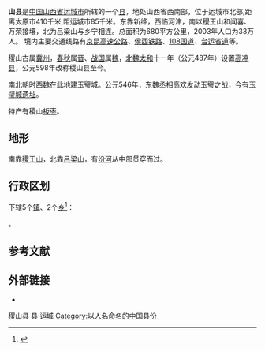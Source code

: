 {{Infobox China County
|map=ChinaYunchengJishan.png
|map_caption=稷山县在运城市的位置
|Belong = [[山西省|山西省]][[运城市|运城市]]
}}

'''{{Ruby|稷|-{|zh-cn:{{Lang|zh-Latn-pinyin|jì}}; zh-hant:{{Lang|zh-Latn-pinyin|jì}}; zh-tw:{{Lang|zh-Bopo|ㄐㄧˋ}}; zh-hk:{{Lang|yue-Latn-jyutping|zik<sup>1</sup>}}; zh-mo:{{Lang|yue-Latn-jyutping|zik<sup>1</sup>}};}-}}山县'''是[[中国|中国]][[山西省|山西省]][[运城市|运城市]]所辖的一个[[县|县]]，地处山西省西南部，位于运城市北部,距离太原市410千米,距运城市85千米。东靠新绛，西临河津，南以稷王山和闻喜、万荣接壤，北为吕梁山与乡宁相连。总面积为680平方公里，2003年人口为33万人。
境内主要交通线路有[[京昆高速公路|京昆高速公路]]、[[侯西铁路|侯西铁路]]、[[108国道|108国道]]、[[台运省道|台运省道]]等。

稷山古属[[冀州|冀州]]，[[春秋时期|春秋]]属[[晋|晋]]、[[战国|战国]]属[[魏国_(战国)|魏]]，[[北魏|北魏]][[太和_(北魏孝文帝)|太和]]十一年（公元487年）设置[[高凉县_(北魏)|高凉县]]，公元598年改称稷山县至今。

[[南北朝|南北朝]]时[[西魏|西魏]]在此地建玉璧城。公元546年，[[东魏|东魏]]丞相[[高欢|高欢]]发动[[玉璧之战|玉璧之战]]，今有[[玉璧城遗址|玉璧城遗址]]。

特产有稷山[[板枣|板枣]]。

== 地形 ==
南靠[[稷王山|稷王山]]，北靠[[吕梁山|吕梁山]]，有[[汾河|汾河]]从中部贯穿而过。

== 行政区划 ==
{{PAGENAMEBASE}}下辖5个[[行政建制镇|镇]]、2个[[乡_(中华人民共和国)|乡]]<ref>{{PRC admin/ref sgc|14/08/24}}</ref>：

{{PRC admin/children|14/08/24}}。

== 参考文献 ==
{{reflist}}

== 外部链接 ==
* {{Official website|http://www.jishan.gov.cn/|name=稷山县人民政府门户网站}}

{{稷山县行政区划}}
{{运城市行政区划}}
{{山西行政区划}}

[[Category:稷山县|]]
[[Category:运城区县市|县]]
[[Category:山西省县份|运城]]
[[Category:以人名命名的中国县份|Category:以人名命名的中国县份]]